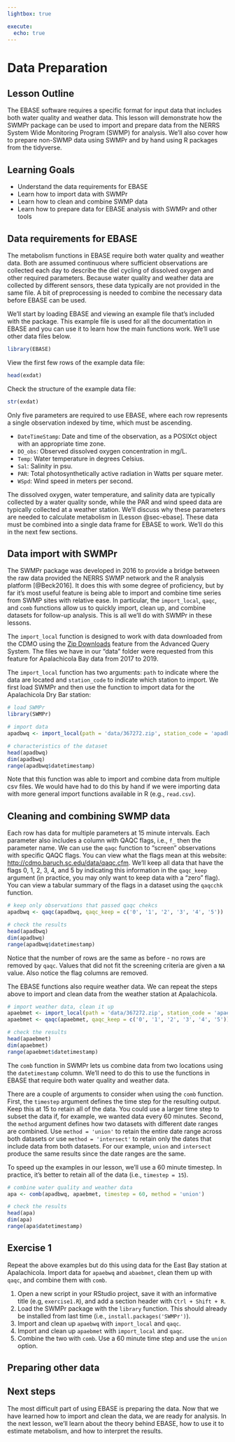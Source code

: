 ```yaml
---
lightbox: true

execute:
  echo: true
---
```


# Data Preparation {#sec-dataprep}

## Lesson Outline

The EBASE software requires a specific format for input data that includes both water quality and weather data. This lesson will demonstrate how the SWMPr package can be used to import and prepare data from the NERRS System Wide Monitoring Program (SWMP) for analysis.  We'll also cover how to prepare non-SWMP data using SWMPr and by hand using R packages from the tidyverse.

## Learning Goals

- Understand the data requirements for EBASE
- Learn how to import data with SWMPr
- Learn how to clean and combine SWMP data
- Learn how to prepare data for EBASE analysis with SWMPr and other tools

## Data requirements for EBASE

The metabolism functions in EBASE require both water quality and weather data.  Both are assumed continuous where sufficient observations are collected each day to describe the diel cycling of dissolved oxygen and other required parameters.  Because water quality and weather data are collected by different sensors, these data typically are not provided in the same file.  A bit of preprocessing is needed to combine the necessary data before EBASE can be used.  

We'll start by loading EBASE and viewing an example file that's included with the package.  This example file is used for all the documentation in EBASE and you can use it to learn how the main functions work. We'll use other data files below.

```r
library(EBASE)
```

View the first few rows of the example data file:

```r
head(exdat)
```

Check the structure of the example data file:

```r
str(exdat)
```

Only five parameters are required to use EBASE, where each row represents a single observation indexed by time, which must be ascending. 

* `DateTimeStamp`: Date and time of the observation, as a POSIXct object with an appropriate time zone. 
* `DO_obs`: Observed dissolved oxygen concentration in mg/L.
* `Temp`: Water temperature in degrees Celsius.
* `Sal`: Salinity in psu.
* `PAR`: Total photosynthetically active radiation in Watts per square meter.
* `WSpd`: Wind speed in meters per second.

The dissolved oxygen, water temperature, and salinity data are typically collected by a water quality sonde, while the PAR and wind speed data are typically collected at a weather station.  We'll discuss why these parameters are needed to calculate metabolism in [Lesson @sec-ebase]. These data must be combined into a single data frame for EBASE to work.  We'll do this in the next few sections. 

## Data import with SWMPr

The SWMPr package was developed in 2016 to provide a bridge between the raw data provided the NERRS SWMP network and the R analysis platform [@Beck2016]. It does this with some degree of proficiency, but by far it's most useful feature is being able to import and combine time series from SWMP sites with relative ease.  In particular, the `import_local`, `qaqc`, and `comb` functions allow us to quickly import, clean up, and combine datasets for follow-up analysis.  This is all we'll do with SWMPr in these lessons.

The `import_local` function is designed to work with data downloaded from the CDMO using the [Zip Downloads](http://cdmo.baruch.sc.edu/aqs/zips.cfm) feature from the Advanced Query System.  The files we have in our "data" folder were requested from this feature for Apalachicola Bay data from 2017 to 2019.

The `import_local` function has two arguments: `path` to indicate where the data are located and `station_code` to indicate which station to import.  We first load SWMPr and then use the function to import data for the Apalachicola Dry Bar station:

```r
# load SWMPr
library(SWMPr)

# import data
apadbwq <- import_local(path = 'data/367272.zip', station_code = 'apadbwq')

# characteristics of the dataset
head(apadbwq)
dim(apadbwq)
range(apadbwq$datetimestamp)
```

Note that this function was able to import and combine data from multiple csv files.  We would have had to do this by hand if we were importing data with more general import functions available in R (e.g., `read.csv`).

## Cleaning and combining SWMP data

Each row has data for multiple parameters at 15 minute intervals.  Each parameter also includes a column with QAQC flags, i.e., `f_` then the parameter name.  We can use the `qaqc` function to "screen" observations with specific QAQC flags.  You can view what the flags mean at this website: <http://cdmo.baruch.sc.edu/data/qaqc.cfm>.  We'll keep all data that have the flags 0, 1, 2, 3, 4, and 5 by indicating this information in the `qaqc_keep` argument (in practice, you may only want to keep data with a "zero" flag). You can view a tabular summary of the flags in a dataset using the `qaqcchk` function.

```r
# keep only observations that passed qaqc chekcs
apadbwq <- qaqc(apadbwq, qaqc_keep = c('0', '1', '2', '3', '4', '5'))

# check the results
head(apadbwq)
dim(apadbwq)
range(apadbwq$datetimestamp)
```

Notice that the number of rows are the same as before - no rows are removed by `qaqc`.  Values that did not fit the screening criteria are given a `NA` value.  Also notice the flag columns are removed.

The EBASE functions also require weather data.  We can repeat the steps above to import and clean data from the weather station at Apalachicola.

```r
# import weather data, clean it up
apaebmet <- import_local(path = 'data/367272.zip', station_code = 'apaebmet')
apaebmet <- qaqc(apaebmet, qaqc_keep = c('0', '1', '2', '3', '4', '5'))

# check the results
head(apaebmet)
dim(apaebmet)
range(apaebmet$datetimestamp)
```

The `comb` function in SWMPr lets us combine data from two locations using the `datetimestamp` column.  We'll need to do this to use the functions in EBASE that require both water quality and weather data.

There are a couple of arguments to consider when using the `comb` function.  First, the `timestep` argument defines the time step for the resulting output.  Keep this at 15 to retain all of the data.  You could use a larger time step to subset the data if, for example, we wanted data every 60 minutes. Second, the `method` argument defines how two datasets with different date ranges are combined.  Use `method = 'union'` to retain the entire date range across both datasets or use `method = 'intersect'` to retain only the dates that include data from both datasets.  For our example, `union` and `intersect` produce the same results since the date ranges are the same.

To speed up the examples in our lesson, we'll use a 60 minute timestep.  In practice, it's better to retain all of the data (i.e., `timestep = 15`).

```r
# combine water quality and weather data
apa <- comb(apadbwq, apaebmet, timestep = 60, method = 'union')

# check the results
head(apa)
dim(apa)
range(apa$datetimestamp)
```

## Exercise 1

Repeat the above examples but do this using data for the East Bay station at Apalachicola.  Import data for `apaebwq` and `abaebmet`, clean them up with `qaqc`, and combine them with `comb`.

1. Open a new script in your RStudio project, save it with an informative title (e.g, `exercise1.R`), and add a section header with `Ctrl + Shift + R`.
1. Load the SWMPr package with the `library` function.  This should already be installed from last time (i.e., `install.packages('SWMPr')`).
1. Import and clean up `apaebwq` with `import_local` and `qaqc`.
1. Import and clean up `apaebmet` with `import_local` and `qaqc`.
1. Combine the two with `comb`. Use a 60 minute time step and use the `union` option.

<!-- ## Preparing SWMP data for detiding -->

<!-- Now we want to setup our data for use with functions in the WtRegDO package.  As with most R functions, the input formats are very specific requiring us to make sure the column names, locations, and types of columns in our data are exactly as needed.  The two functions in WtRegDO that we'll use in this lesson are `evalcor` and `wtreg`.  You can look at the examples in the help file for these functions to see what format we need (`?evalcor`, `?wtreg`).  -->

<!-- The WtRegDO package comes with an example dataset that has a format we can follow for our SWMP data. First we load WtRegDO and then examine the `SAPDC` example dataset.  This is the same site we used for the previous exercise, just with older data.  -->

<!-- ```{r} -->
<!-- # load WtRegDO -->
<!-- library(WtRegDO) -->

<!-- # view first six rows of SAPDC -->
<!-- head(SAPDC) -->

<!-- # View the structure of SAPDC -->
<!-- str(SAPDC) -->
<!-- ``` -->

<!-- We can compare this to our Apalachicola dataset from before.  -->

<!-- ```{r} -->
<!-- # view first six rows of apa -->
<!-- head(apa) -->

<!-- # view the structure of apa -->
<!-- str(apa) -->
<!-- ``` -->

<!-- So, we need to do a few things to our Apalachicola dataset to make it look like SAPDC so it will work with the functions.  We can use the dplyr package to "wrangle" the data into the correct format (here's a useful [cheatsheet](https://rstudio.com/wp-content/uploads/2015/02/data-wrangling-cheatsheet.pdf) for this package).  The dplyr package comes with the tidyverse.  -->

<!-- All we need to do is rename the columns and select the ones we want in the correct order.  This can all be done with the `select` function in dplyr.  Remember, we are trying to follow the exact format of the SAPDC dataset that comes with WtRegDO. -->

<!-- ```{r} -->
<!-- # load dplyr -->
<!-- library(dplyr) -->

<!-- # select and rename columns -->
<!-- apa <- select(apa, -->
<!--   DateTimeStamp = datetimestamp,  -->
<!--   Temp = temp,  -->
<!--   Sal = sal,  -->
<!--   DO_obs = do_mgl, -->
<!--   ATemp = atemp,  -->
<!--   BP = bp,  -->
<!--   WSpd = wspd,  -->
<!--   Tide = depth -->
<!-- ) -->

<!-- # show first six rows -->
<!-- head(apa) -->

<!-- # view structure -->
<!-- str(apa) -->
<!-- ``` -->

<!-- We can also verify the column names are the same between the two datasets.  Note the use of two equal signs - this is how we tell R to test for equality.   -->

<!-- ```{r} -->
<!-- names(apa) == names(SAPDC) -->
<!-- ``` -->

<!-- Finally, we need to deal with pesky missing data values.  Most functions in R deal with missing data by either not working at all or providing some work-around to accommodate the missing values. The functions in WtRegDO are in the former category.   -->

<!-- Missing data in SWMP are not uncommon and they often occur when sondes or other equipment are down for maintenance or are otherwise broken for a period of time.  So, missing observations usually come in blocks where all parameters are unavailable, as opposed to only one parameter.  We can quickly remove rows with missing data using the `na.omit` function. Note that this will remove an entire row where even one parameter is missing data.  Usually this is not ideal for most data, but this is okay for our examples because we require all parameters at a time step to estimate metabolism.  -->

<!-- Here we see an example of a chunk of missing observations. -->

<!-- ```{r} -->
<!-- apa[which(is.na(apa$Tide))[1:5], ] -->
<!-- ``` -->

<!-- Now we just remove the rows with missing data using `na.omit`.  -->

<!-- ```{r} -->
<!-- # number of rows before -->
<!-- nrow(apa) -->

<!-- # omit missing rows -->
<!-- apa <- na.omit(apa) -->

<!-- # number of rows after -->
<!-- nrow(apa) -->
<!-- ``` -->

## Preparing other data

## Next steps

The most difficult part of using EBASE is preparing the data.  Now that we have learned how to import and clean the data, we are ready for analysis. In the next lesson, we'll learn about the theory behind EBASE, how to use it to estimate metabolism, and how to interpret the results.